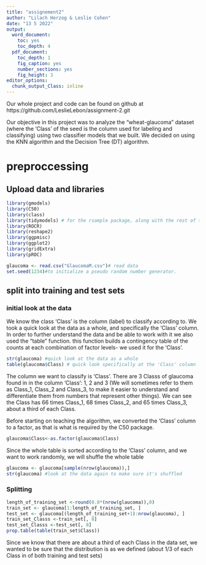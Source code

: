 ```yaml
---
title: "assignement2"
author: "Lilach Herzog & Leslie Cohen"
date: "13 5 2022"
output: 
  word_document: 
    toc: yes
    toc_depth: 4
  pdf_document: 
    toc_depth: 1
    fig_caption: yes
    number_sections: yes
    fig_height: 3
editor_options: 
  chunk_output_Class: inline
---
```


Our whole project and code can be found on github at https://github.com/LeslieLebon/assignment-2.git

Our objective in this project was to analyze the “wheat-glaucoma” dataset (where the 'Class' of the seed is the column used for labeling and classifying) using two classifier models that we built. We decided on using the KNN algorithm and the Decision Tree (DT) algorithm.

# preproccessing

## Upload data and libraries

```r
library(gmodels)
library(C50)
library(class) 
library(tidymodels) # for the rsample package, along with the rest of tidymodels
library(ROCR)
library(reshape2)
library(ggpmisc)
library(ggplot2)
library(gridExtra)
library(pROC)

glaucoma <- read.csv("GlaucomaM.csv")# read data
set.seed(1234)#to initialize a pseudo random number generator. 
```



## split into training and test sets
### initial look at the data

We know the class ‘Class’ is the column (label) to classify according to. We took a quick look at the data as a whole, and specifically the 'Class' column. In order to further understand the data and be able to work with it we also used the "table" function. this function builds a contingency table of the counts at each combination of factor levels- we used it for the 'Class'.
```r
str(glaucoma) #quick look at the data as a whole
table(glaucoma$Class) # quick look specifically at the 'Class' column
```
The column we want to classify is 'Class'. There are 3 Classs of glaucoma found in in the column 'Class': 1, 2 and 3 (We will sometimes refer to them as Class_1, Class_2 and Class_3, to make it easier to understand and differentiate them from numbers that represent other things). 
We can see the Class has 66 times Class_1, 68 times Class_2, and 65 times Class_3, about a third of each Class.

Before starting on teaching the algorithm, we converted the 'Class' column to a factor, as that is what is required by the C50 package.
```r
glaucoma$Class<-as.factor(glaucoma$Class)
```
Since the whole table is sorted according to the 'Class' column, and we want to work randomly, we will shuffle the whole table
```r
glaucoma <- glaucoma[sample(nrow(glaucoma)),]
str(glaucoma) #look at the data again to make sure it's shuffled
```

### Splitting
```r
length_of_training_set <-round(0.8*(nrow(glaucoma)),0)
train_set <- glaucoma[1:length_of_training_set, ]
test_set <- glaucoma[(length_of_training_set+1):nrow(glaucoma), ]
train_set_Classs <-train_set[, 8]
test_set_Classs <-test_set[, 8]
prop.table(table(train_set$Class))
```
Since we know that there are about a third of each Class in the data set, we wanted to be sure that the distribution is as we defined (about 1/3 of each Class in of both training and test sets)
